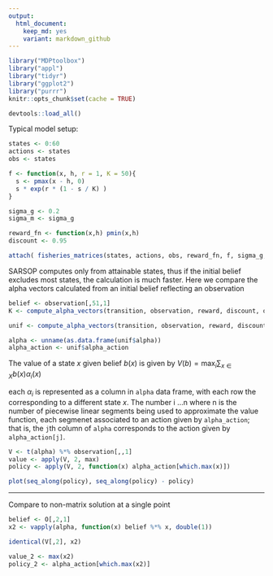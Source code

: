 ```yaml
---
output:
  html_document: 
    keep_md: yes
    variant: markdown_github
---  
```




```r
library("MDPtoolbox")
library("appl")
library("tidyr")
library("ggplot2")
library("purrr")
knitr::opts_chunk$set(cache = TRUE)
```

```r
devtools::load_all()
```

Typical model setup:

```r
states <- 0:60
actions <- states
obs <- states

f <- function(x, h, r = 1, K = 50){
  s <- pmax(x - h, 0)
  s * exp(r * (1 - s / K) )
}

sigma_g <- 0.2  
sigma_m <- sigma_g

reward_fn <- function(x,h) pmin(x,h)
discount <- 0.95

attach( fisheries_matrices(states, actions, obs, reward_fn, f, sigma_g, sigma_m) )
```




SARSOP computes only from attainable states, thus if the initial belief excludes most states, the calculation is much faster.
Here we compare the alpha vectors calculated from an initial belief reflecting an observation 



```r
belief <- observation[,51,1]
K <- compute_alpha_vectors(transition, observation, reward, discount, observation, belief, precision = 5)
```

```r
unif <- compute_alpha_vectors(transition, observation, reward, discount, rep(1, n_s) / n_s, precision = 5)
```


```r
alpha <- unname(as.data.frame(unif$alpha))
alpha_action <- unif$alpha_action
```

The value of a state $x$ given belief $b(x)$ is given by $V(b) = \max_i \sum_{x \in X} b(x) \alpha_i(x)$

 each $\alpha_i$ is represented as a column in `alpha` data frame, with each row the corresponding to a different
 state $x$.  The number i \in 1...n where n is the number of piecewise linear segments being used to approximate the value function,
 each segmenet associated to an action given by `alpha_action`; that is, the `j`th column of `alpha` corresponds to the action
 given by `alpha_action[j]`.  

```r
V <- t(alpha) %*% observation[,,1] 
value <- apply(V, 2, max)
policy <- apply(V, 2, function(x) alpha_action[which.max(x)])
```


```r
plot(seq_along(policy), seq_along(policy) - policy)
```


--------


Compare to non-matrix solution at a single point

```r
belief <- O[,2,1]
x2 <- vapply(alpha, function(x) belief %*% x, double(1))

identical(V[,2], x2)

value_2 <- max(x2)
policy_2 <- alpha_action[which.max(x2)]
```
      
